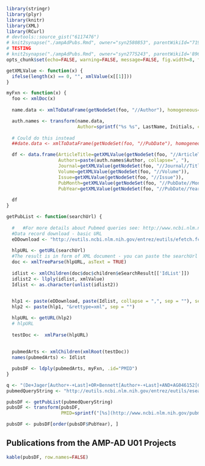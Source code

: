 ```r
library(stringr)
library(plyr)
library(knitr)
library(XML)
library(RCurl)
# devtools::source_gist("6117476")
# knit2synapse("./ampAdPubs.Rmd", owner="syn2580853", parentWikiId="71916", wikiName="Publications", overwrite=TRUE)
# TESTING
# knit2synapse("./ampAdPubs.Rmd", owner="syn2775243", parentWikiId='89647', wikiName="Publications", overwrite=TRUE)
opts_chunk$set(echo=FALSE, warning=FALSE, message=FALSE, fig.width=8, fig.height=8)
```
```r
getXMLValue <- function(x) {
  ifelse(length(x) == 0, "", xmlValue(x[[1]]))
}

myFxn <- function(x) {
  foo <- xmlDoc(x)  
  
  name.data <- xmlToDataFrame(getNodeSet(foo, "//Author"), homogeneous=FALSE)

  auth.names <- transform(name.data,
                          Author=sprintf("%s %s", LastName, Initials, collapse=", "))
  
  # Could do this instead
  ##date.data <- xmlToDataFrame(getNodeSet(foo, "//PubDate"), homogeneous=FALSE)

  df <- data.frame(ArticleTitle=getXMLValue(getNodeSet(foo, "//ArticleTitle")),
                   Authors=paste(auth.names$Author, collapse=", "),
                   Journal=getXMLValue(getNodeSet(foo, "//Journal//Title")),
                   Volume=getXMLValue(getNodeSet(foo, "//Volume")),
                   Issue=getXMLValue(getNodeSet(foo, "//Issue")),
                   PubMonth=getXMLValue(getNodeSet(foo, "//PubDate//Month")),
                   PubYear=getXMLValue(getNodeSet(foo, "//PubDate//Year")))
  
  df
}

getPubList <- function(searchUrl) {
  
  #   #For more details about Pubmed queries see: http://www.ncbi.nlm.nih.gov/books/NBK25500/
  #Data record download - basic URL
  eDDownload <- "http://eutils.ncbi.nlm.nih.gov/entrez/eutils/efetch.fcgi?db=pubmed&id="
  
  hlpURL <- getURL(searchUrl)
  #The result is in form of XML document - you can paste the searchUrl in the browser to see/download it
  doc <- xmlTreeParse(hlpURL, asText = TRUE)     
  
  idlist <- xmlChildren(doc$doc$children$eSearchResult[['IdList']])
  idlist2 <- llply(idlist, xmlValue)
  Idlist <- as.character(unlist(idlist2))
  

  hlp1 <- paste(eDDownload, paste(Idlist, collapse = ",", sep = ""), sep = "")
  hlp2 <- paste(hlp1, "&rettype=xml", sep = "")

  hlpURL <- getURL(hlp2)
  # hlpURL
  
  testDoc <-  xmlParse(hlpURL)
  
  
  pubmedArts <- xmlChildren(xmlRoot(testDoc))
  names(pubmedArts) <- Idlist

  pubsDF <- ldply(pubmedArts, myFxn, .id="PMID")
}
```
```r
q <- "(De+Jager[Author+-+Last]+OR+Bennett[Author+-+Last]+AND+AG046152[Grant+Number])+OR+AG046170[Grant+Number]+OR+AG046139[Grant+Number]"
pubmedQueryString <- "http://eutils.ncbi.nlm.nih.gov/entrez/eutils/esearch.fcgi?db=pubmed&term=(De+Jager[Author+-+Last]+OR+Bennett[Author+-+Last]+AND+AG046152[Grant+Number])+OR+AG046170[Grant+Number]+OR+AG046139[Grant+Number]+OR+AG046161[Grant+Number]"

pubsDF <- getPubList(pubmedQueryString)
pubsDF <- transform(pubsDF, 
                    PMID=sprintf("[%s](http://www.ncbi.nlm.nih.gov/pubmed/?term=%s)", PMID, PMID))

pubsDF <- pubsDF[order(pubsDF$PubYear), ]
```
## Publications from the AMP-AD U01 Projects
```r
kable(pubsDF, row.names=FALSE)
```